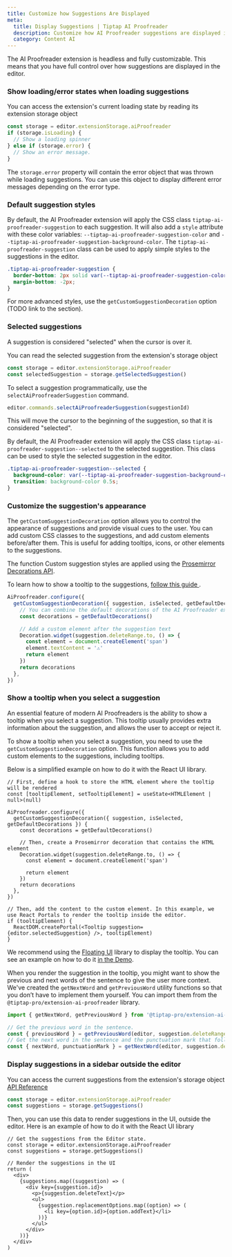 ```yaml
---
title: Customize how Suggestions Are Displayed
meta:
  title: Display Suggestions | Tiptap AI Proofreader
  description: Customize how AI Proofreader suggestions are displayed in the editor with custom styles and tooltips.
  category: Content AI
---
```


The AI Proofreader extension is headless and fully customizable. This means that you have full control over how suggestions are displayed in the editor.

### Show loading/error states when loading suggestions

You can access the extension's current loading state by reading its extension storage object

```ts
const storage = editor.extensionStorage.aiProofreader
if (storage.isLoading) {
  // Show a loading spinner
} else if (storage.error) {
  // Show an error message.
}
```

The `storage.error` property will contain the error object that was thrown while loading suggestions. You can use this object to display different error messages depending on the error type.

### Default suggestion styles

By default, the AI Proofreader extension will apply the CSS class `tiptap-ai-proofreader-suggestion` to each suggestion. It will also add a `style` attribute with these color variables: `--tiptap-ai-proofreader-suggestion-color` and `--tiptap-ai-proofreader-suggestion-background-color`. The `tiptap-ai-proofreader-suggestion` class can be used to apply simple styles to the suggestions in the editor.

```css
.tiptap-ai-proofreader-suggestion {
  border-bottom: 2px solid var(--tiptap-ai-proofreader-suggestion-color);
  margin-bottom: -2px;
}
```

For more advanced styles, use the `getCustomSuggestionDecoration` option (TODO link to the section).

### Selected suggestions

A suggestion is considered "selected" when the cursor is over it.

You can read the selected suggestion from the extension's storage object

```ts
const storage = editor.extensionStorage.aiProofreader
const selectedSuggestion = storage.getSelectedSuggestion()
```

To select a suggestion programmatically, use the `selectAiProofreaderSuggestion` command.

```ts
editor.commands.selectAiProofreaderSuggestion(suggestionId)
```

This will move the cursor to the beginning of the suggestion, so that it is considered "selected".

By default, the AI Proofreader extension will apply the CSS class `tiptap-ai-proofreader-suggestion--selected` to the selected suggestion. This class can be used
to style the selected suggestion in the editor.

```css
.tiptap-ai-proofreader-suggestion--selected {
  background-color: var(--tiptap-ai-proofreader-suggestion-background-color);
  transition: background-color 0.5s;
}
```

### Customize the suggestion's appearance

The `getCustomSuggestionDecoration` option allows you to control the appearance of suggestions and provide visual cues to the user. You can add custom CSS classes to the suggestions, and add custom elements before/after them. This is useful for adding tooltips, icons, or other elements to the suggestions.

The function Custom suggestion styles are applied using the [Prosemirror Decorations API](https://prosemirror.net/docs/ref/#view.Decorations).

To learn how to show a tooltip to the suggestions, [follow this guide ](/content-ai/extensions/ai-proofreader/features/display-suggestions.mdx).

```ts
AiProofreader.configure({
  getCustomSuggestionDecoration({ suggestion, isSelected, getDefaultDecorations }) {
    // You can combine the default decorations of the AI Proofreader extension with your custom ones
    const decorations = getDefaultDecorations()

    // Add a custom element after the suggestion text
    Decoration.widget(suggestion.deleteRange.to, () => {
      const element = document.createElement('span')
      element.textContent = '⚠️'
      return element
    })
    return decorations
  },
})
```

### Show a tooltip when you select a suggestion

An essential feature of modern AI Proofreaders is the ability to show a tooltip when you select a suggestion. This tooltip usually provides extra information about the suggestion, and allows the user to accept or reject it.

To show a tooltip when you select a suggestion, you need to use the `getCustomSuggestionDecoration` option. This function allows you to add custom elements to the suggestions, including tooltips.

Below is a simplified example on how to do it with the React UI library.

```tsx
// First, define a hook to store the HTML element where the tooltip will be rendered
const [tooltipElement, setTooltipElement] = useState<HTMLElement | null>(null)

AiProofreader.configure({
  getCustomSuggestionDecoration({ suggestion, isSelected, getDefaultDecorations }) {
    const decorations = getDefaultDecorations()

    // Then, create a Prosemirror decoration that contains the HTML element
    Decoration.widget(suggestion.deleteRange.to, () => {
      const element = document.createElement('span')

      return element
    })
    return decorations
  },
})

// Then, add the content to the custom element. In this example, we use React Portals to render the tooltip inside the editor.
if (tooltipElement) {
  ReactDOM.createPortal(<Tooltip suggestion={editor.selectedSuggestion} />, tooltipElement)
}
```

We recommend using the [Floating UI](https://floating-ui.com/) library to display the tooltip. You can see an example on how to do it [in the Demo](/content-ai/extensions/ai-proofreader/getting-started/overview).

When you render the suggestion in the tooltip, you might want to show the previous and next words of the sentence to give the user more context. We've created the `getNextWord` and `getPreviousWord` utility functions so that you don’t have to implement them yourself. You can import them from the `@tiptap-pro/extension-ai-proofreader` library.

```ts
import { getNextWord, getPreviousWord } from '@tiptap-pro/extension-ai-proofreader'

// Get the previous word in the sentence.
const { previousWord } = getPreviousWord(editor, suggestion.deleteRange.from)
// Get the next word in the sentence and the punctuation mark that follows it, if it's the end of the sentence.
const { nextWord, punctuationMark } = getNextWord(editor, suggestion.deleteRange.to)
```

### Display suggestions in a sidebar outside the editor

You can access the current suggestions from the extension's storage object [API Reference](https://www.notion.so/API-Reference-1b901ffa3ebc80cea860ebbde1820fd0?pvs=21)

```ts
const storage = editor.extensionStorage.aiProofreader
const suggestions = storage.getSuggestions()
```

Then, you can use this data to render suggestions in the UI, outside the editor. Here is an example of how to do it with the React UI library

```tsx
// Get the suggestions from the Editor state.
const storage = editor.extensionStorage.aiProofreader
const suggestions = storage.getSuggestions()

// Render the suggestions in the UI
return (
  <div>
    {suggestions.map((suggestion) => (
      <div key={suggestion.id}>
        <p>{suggestion.deleteText}</p>
        <ul>
          {suggestion.replacementOptions.map((option) => (
            <li key={option.id}>{option.addText}</li>
          ))}
        </ul>
      </div>
    ))}
  </div>
)
```

